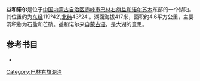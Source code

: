 '''益和诺尔'''是位于[[中国|中国]][[内蒙古自治区|内蒙古自治区]][[赤峰市|赤峰市]][[巴林右旗|巴林右旗]][[益和诺尔苏木|益和诺尔苏木]]东部的一个湖泊。其位置约为[[东经|东经]]119°42′,[[北纬|北纬]]43°24′。湖面海拔417米，面积约4.6平方公里，主要沉积物为石盐和芒硝。益和诺尔来自[[蒙古语|蒙古语]]，是大湖的意思。
== 参考书目 ==
*{{cite book|author=牧寒 |title=《内蒙古湖泊》 |year=2003 |publisher=内蒙古人民出版社 |isbn=9787204039883  }}
{{内蒙古小作品}}

[[Category:巴林右旗湖泊|Category:巴林右旗湖泊]]